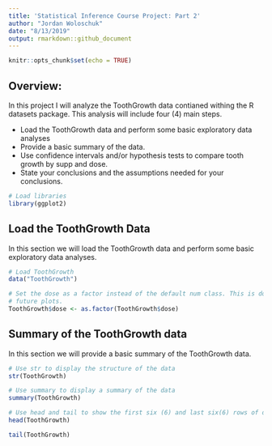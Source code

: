 ```yaml
---
title: 'Statistical Inference Course Project: Part 2'
author: "Jordan Woloschuk"
date: "8/13/2019"
output: rmarkdown::github_document
---
```


```r
knitr::opts_chunk$set(echo = TRUE)
```

## Overview: 


In this project I will analyze the ToothGrowth data contianed withing the
R datasets package. This analysis will include four (4) main steps.

* Load the ToothGrowth data and perform some basic exploratory data analyses
* Provide a basic summary of the data.
* Use confidence intervals and/or hypothesis tests to compare tooth growth by 
supp and dose. 
* State your conclusions and the assumptions needed for your conclusions.


```r
# Load libraries
library(ggplot2)
```


## Load the ToothGrowth Data

In this section we will load the ToothGrowth data and perform some basic 
exploratory data analyses.

```r

# Load ToothGrowth
data("ToothGrowth")

# Set the dose as a factor instead of the default num class. This is done for
# future plots.
ToothGrowth$dose <- as.factor(ToothGrowth$dose)


```


## Summary of the ToothGrowth data

In this section we will provide a basic summary of the ToothGrowth data.


```r
# Use str to display the structure of the data
str(ToothGrowth)

```


```r
# Use summary to display a summary of the data
summary(ToothGrowth)

```


```r
# Use head and tail to show the first six (6) and last six(6) rows of data.
head(ToothGrowth)

tail(ToothGrowth)

```